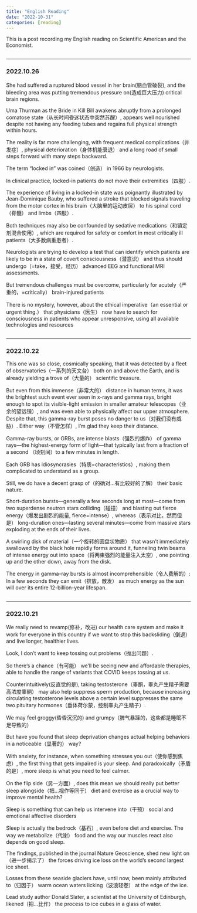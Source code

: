 ```yaml
---
title: "English Reading"
date: "2022-10-31"
categories: [reading]
---
```


This is a post recording my English reading on Scientific American and the Economist.

<hr style="height:1px; visibility:hidden;" />
<hr style="height:1px;border-width:0;color:rgb(50,50,50);background-color:rgb(50,50,50)">

### 2022.10.26

She had suffered a ruptured blood vessel in her brain(脑血管破裂), and the bleeding area was putting tremendous pressure on(造成巨大压力) critical brain regions.

Uma Thurman as the Bride in Kill Bill awakens abruptly from a prolonged comatose state（从长时间昏迷状态中突然苏醒）, appears well nourished despite not having any feeding tubes and regains full physical strength within hours.

The reality is far more challenging, with frequent medical complications（并发症）, physical deterioration（身体机能衰退） and a long road of small steps forward with many steps backward.

The term “locked in” was coined（创造） in 1966 by neurologists.

In clinical practice, locked-in patients do not move their extremities（四肢）.

The experience of living in a locked-in state was poignantly illustrated by Jean-Dominique Bauby, who suffered a stroke that blocked signals traveling from the motor cortex in his brain（大脑里的运动皮层） to his spinal cord（脊髓） and limbs（四肢）.

Both techniques may also be confounded by sedative medications（和镇定剂混合使用）, which are required for safety or comfort in most critically ill patients（大多数病重患者）.

Neurologists are trying to develop a test that can identify which patients are likely to be in a state of covert consciousness（潜意识） and thus should undergo（=take，接受，经历） advanced EEG and functional MRI assessments.

But tremendous challenges must be overcome, particularly for acutely（严重的，=critically） brain-injured patients

There is no mystery, however, about the ethical imperative（an essential or urgent thing.） that physicians（医生） now have to search for consciousness in patients who appear unresponsive, using all available technologies and resources
<hr style="height:1px; visibility:hidden;" />
<hr style="height:1px;border-width:0;color:rgb(50,50,50);background-color:rgb(50,50,50)">

### 2022.10.22

This one was so close, cosmically speaking, that it was detected by a fleet of observatories（一系列的天文台） both on and above the Earth, and is already yielding a trove of（大量的） scientific treasure.

But even from this immense（非常大的） distance in human terms, it was the brightest such event ever seen in x-rays and gamma rays, bright enough to spot its visible-light emission in smaller amateur telescopes（业余的望远镜）, and was even able to physically affect our upper atmosphere. Despite that, this gamma-ray burst poses no danger to us（对我们没有威胁）. Either way（不管怎样）, I’m glad they keep their distance.

Gamma-ray bursts, or GRBs, are intense blasts（强烈的爆炸） of gamma rays—the highest-energy form of light—that typically last from a fraction of a second （顷刻间）to a few minutes in length.

Each GRB has idiosyncrasies（特质=characteristics）, making them complicated to understand as a group.

Still, we do have a decent grasp of（的确对...有比较好的了解） their basic nature.

Short-duration bursts—generally a few seconds long at most—come from two superdense neutron stars colliding（碰撞） and blasting out fierce energy（爆发出剧烈的能量, fierce=intense）, whereas（表示对比，然而但是） long-duration ones—lasting several minutes—come from massive stars exploding at the ends of their lives.

A swirling disk of material（一个旋转的圆盘状物质） that wasn’t immediately swallowed by the black hole rapidly forms around it, funneling twin beams of intense energy out into space（将两束强烈的能量注入太空）, one pointing up and the other down, away from the disk.

The energy in gamma-ray bursts is almost incomprehensible（令人费解的）: In a few seconds they can emit（排放，散发） as much energy as the sun will over its entire 12-billion-year lifespan.
<hr style="height:1px; visibility:hidden;" />
<hr style="height:1px;border-width:0;color:rgb(50,50,50);background-color:rgb(50,50,50)">

### 2022.10.21

We really need to revamp(修补，改进) our health care system and make it work for everyone in this country if we want to stop this backsliding（倒退） and live longer, healthier lives.

Look, I don’t want to keep tossing out problems（抛出问题）.

So there’s a chance（有可能） we’ll be seeing new and affordable therapies, able to handle the range of variants that COVID keeps tossing at us.

Counterintuitively(反直觉的是), taking testosterone（睾酮，睾丸产生精子需要高浓度睾酮） may also help suppress sperm production, because increasing circulating testosterone levels above a certain level suppresses the same two pituitary hormones（垂体荷尔蒙，控制睾丸产生精子）.

We may feel groggy(昏昏沉沉的) and grumpy（脾气暴躁的，这些都是睡眠不足导致的）

But have you found that sleep deprivation changes actual helping behaviors in a noticeable（显著的） way?

With anxiety, for instance, when something stresses you out（使你感到焦虑）, the first thing that gets impaired is your sleep. And paradoxically（矛盾的是）, more sleep is what you need to feel calmer.

On the flip side（另一方面）, does this mean we should really put better sleep alongside（把...视作等同于） diet and exercise as a crucial way to improve mental health?

Sleep is something that can help us intervene into（干预） social and emotional affective disorders

Sleep is actually the bedrock（基石）, even before diet and exercise. The way we metabolize（代谢） food and the way our muscles react also depends on good sleep.

The findings, published in the journal Nature Geoscience, shed new light on（进一步揭示了） the forces driving ice loss on the world’s second largest ice sheet.

Losses from these seaside glaciers have, until now, been mainly attributed to（归因于） warm ocean waters licking（波浪轻卷） at the edge of the ice.

Lead study author Donald Slater, a scientist at the University of Edinburgh, likened（把...比作） the process to ice cubes in a glass of water.








